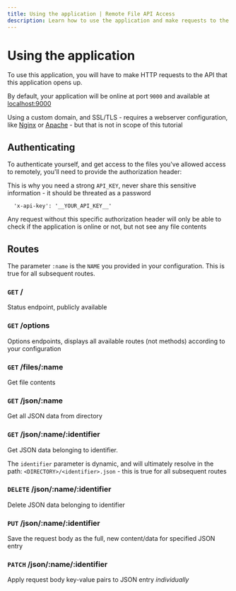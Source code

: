 ```yaml
---
title: Using the application | Remote File API Access
description: Learn how to use the application and make requests to the API
---
```



# Using the application

To use this application, you will have to make HTTP requests to the API that this application opens up.

By default, your application will be online at port `9000` and available at [localhost:9000](http://localhost:9000)

Using a custom domain, and SSL/TLS - requires a webserver configuration, like [Nginx](https://www.nginx.com/) or [Apache](https://httpd.apache.org/) - but that is not in scope of this tutorial

## Authenticating

To authenticate yourself, and get access to the files you've allowed access to remotely, you'll need to provide the authorization header:

<Callout type="error">This is why you need a strong `API_KEY`, never share this sensitive information - it should be threated as a password</Callout>

```
  'x-api-key': '__YOUR_API_KEY__'
```

Any request without this specific authorization header will only be able to check if the application is online or not, but not see any file contents

## Routes
<Callout>The parameter `:name` is the `NAME` you provided in your configuration. This is true for all subsequent routes.</Callout>

### `GET` /

Status endpoint, publicly available

### `GET` /options

Options endpoints, displays all available routes (not methods) according to your configuration

### `GET` /files/:name

Get file contents

### `GET` /json/:name

Get all JSON data from directory

### `GET` /json/:name/:identifier

Get JSON data belonging to identifier.

<Callout>The `identifier` parameter is dynamic, and will ultimately resolve in the path: `<DIRECTORY>/<identifier>.json` - this is true for all subsequent routes</Callout>

### `DELETE` /json/:name/:identifier

Delete JSON data belonging to identifier

### `PUT` /json/:name/:identifier

Save the request body as the full, new content/data for specified JSON entry

### `PATCH` /json/:name/:identifier

Apply request body key-value pairs to JSON entry *individually*

